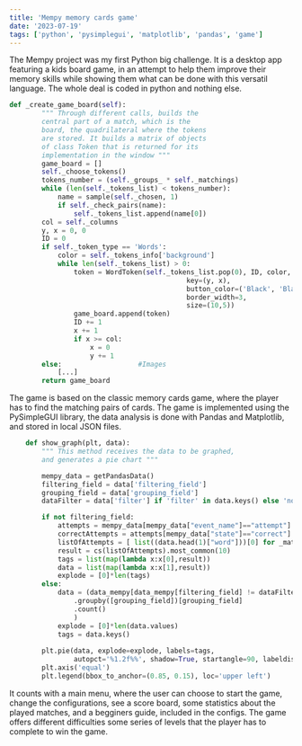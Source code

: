 ```yaml
---
title: 'Mempy memory cards game'
date: '2023-07-19'
tags: ['python', 'pysimplegui', 'matplotlib', 'pandas', 'game']
---
```


The Mempy project was my first Python big challenge. It is a desktop app featuring a kids board game,
in an attempt to help them improve their memory skills while showing them what can be done with this 
versatil language. The whole deal is coded in python and nothing else.

<CustomImage src="https://raw.githubusercontent.com/Relderf/Relderf-PostsDB/main/images/mempy_gameplay.png" alt="Mempy match example" />

```python
def _create_game_board(self):
        """ Through different calls, builds the
        central part of a match, which is the
        board, the quadrilateral where the tokens
        are stored. It builds a matrix of objects
        of class Token that is returned for its
        implementation in the window """
        game_board = []
        self._choose_tokens()
        tokens_number = (self._groups_ * self._matchings)
        while (len(self._tokens_list) < tokens_number):
            name = sample(self._chosen, 1)
            if self._check_pairs(name):
                self._tokens_list.append(name[0])
        col = self._columns
        y, x = 0, 0
        ID = 0
        if self._token_type == 'Words':
            color = self._tokens_info['background']
            while len(self._tokens_list) > 0:
                token = WordToken(self._tokens_list.pop(0), ID, color,
                                            key=(y, x), 
                                            button_color=('Black', 'Black'),
                                            border_width=3,
                                            size=(10,5))
                game_board.append(token)
                ID += 1
                x += 1
                if x >= col:
                    x = 0
                    y += 1
        else:                   #Images
            [...]
        return game_board
```

The game is based on the classic memory cards game, where the player has to find 
the matching pairs of cards. The game is implemented using the PySimpleGUI library, the data
analysis is done with Pandas and Matplotlib, and stored in local JSON files.

<CustomImage src="https://raw.githubusercontent.com/Relderf/Relderf-PostsDB/main/images/mempy_statistics.png" alt="Mempy statistics section" />

```python
    def show_graph(plt, data):
        """ This method receives the data to be graphed, 
        and generates a pie chart """

        mempy_data = getPandasData()
        filtering_field = data['filtering_field']
        grouping_field = data['grouping_field']
        dataFilter = data['filter'] if 'filter' in data.keys() else 'no data'

        if not filtering_field:
            attempts = mempy_data[mempy_data["event_name"]=="attempt"]
            correctAttempts = attempts[mempy_data["state"]=="correct"]
            listOfAttempts = [ list((data.head(1)["word"]))[0] for _match_,data in correctAttempts.groupby(["game"])]
            result = cs(listOfAttempts).most_common(10)
            tags = list(map(lambda x:x[0],result))
            data = list(map(lambda x:x[1],result))
            explode = [0]*len(tags)
        else:
            data = (data_mempy[data_mempy[filtering_field] != dataFilter]
                .groupby([grouping_field])[grouping_field]
                .count()
                )
            explode = [0]*len(data.values)
            tags = data.keys()
        
        plt.pie(data, explode=explode, labels=tags,
                autopct='%1.2f%%', shadow=True, startangle=90, labeldistance=1.1)
        plt.axis('equal')
        plt.legend(bbox_to_anchor=(0.85, 0.15), loc='upper left')
```

It counts with a main menu, where the user can choose to start the game, change the configurations, 
see a score board, some statistics about the played matches, and a begginers guide, included in the configs. 
The game offers different difficulties some series of levels that the player has to complete to win the game.

<CustomImage src="https://raw.githubusercontent.com/Relderf/Relderf-PostsDB/main/images/mempy_config.png" alt="Mempy config section" />